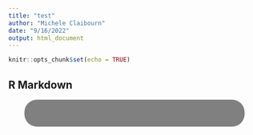 ```yaml
---
title: "test"
author: "Michele Claibourn"
date: "9/16/2022"
output: html_document
---
```


```r
knitr::opts_chunk$set(echo = TRUE)
```

## R Markdown

<style>
  .shadowbox {
    background-color: gray;
    border-radius: 25px;
    color: white;
    font-weight: bold;
    width: 400px;
    padding: 20px;
    margin: auto;
  }
</style>

<div class="shadowbox">

\begin{align*}
Hard \: Work \; x \; High \: Wages = High \: Income \\

Hard \: Work \; x \; Low \: Wages = Low \: Income \\
\end{align*}

</div>